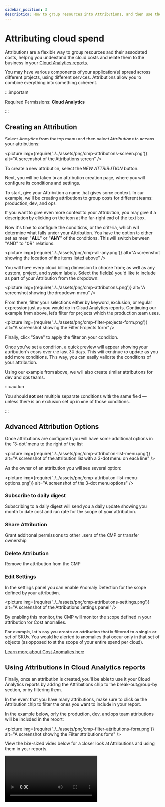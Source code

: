 ```yaml
---
sidebar_position: 3
description: How to group resources into Attributions, and then use those Attributions in your Cloud Analytics reports.
---
```


# Attributing cloud spend

Attributions are a flexible way to group resources and their associated costs, helping you understand the cloud costs and relate them to the business in your [Cloud Analytics reports](reports/index.mdx).

You may have various components of your application(s) spread across different projects, using different services. Attributions allow you to combine everything into something coherent.

:::important

Required Permissions: **Cloud Analytics**

:::

## Creating an Attribution

Select _Analytics_ from the top menu and then select _Attributions_ to access your attributions:

<picture
  img={require('../../assets/png/cmp-attributions-screen.png')}
  alt="A screenshot of the Attributions screen"
/>

To create a new attribution, select the _NEW ATTRIBUTION_ button.

Next, you will be taken to an attribution creation page, where you will configure its conditions and settings.

To start, give your Attribution a name that gives some context. In our example, we'll be creating attributions to group costs for different teams: production, dev, and ops.

If you want to give even more context to your Attribution, you may give it a description by clicking on the icon at the far-right end of the text box.

Now it's time to configure the conditions, or the criteria, which will determine what falls under your Attribution. You have the option to either set as meet "**ALL**" or "**ANY**" of the conditions. This will switch between "AND" to "OR" relations.

<picture
  img={require('../../assets/png/cmp-all-any.png')}
  alt="A screenshot showing the location of the items listed above"
/>

You will have every cloud billing dimension to choose from; as well as any custom, project, and system labels. Select the field(s) you'd like to include as part of your Attribution from the dropdown:

<picture
  img={require('../../assets/png/cmp-attributions.png')}
  alt="A screenshot showing the dropdown menu"
/>

From there, filter your selections either by keyword, exclusion, or regular expression just as you would do in Cloud Analytics reports. Continuing our example from above, let's filter for projects which the production team uses.

<picture
  img={require('../../assets/png/cmp-filter-projects-form.png')}
  alt="A screenshot showing the Filter Projects form"
/>

Finally, click "Save" to apply the filter on your condition.

Once you've set a condition, a quick preview will appear showing your attribution's costs over the last 30 days. This will continue to update as you add more conditions. This way, you can easily validate the conditions of your attribution.

Using our example from above, we will also create similar attributions for dev and ops teams.

:::caution

You should **not** set multiple separate conditions with the same field &mdash; unless there is an exclusion set up in one of those conditions.

:::

## Advanced Attribution Options

Once attributions are configured you will have some additional options in the '3-dot' menu to the right of the list:

<picture
  img={require('../../assets/png/cmp-attribution-list-menu.png')}
  alt="A screenshot of the attribution list with a 3-dot menu on each line"
/>

As the owner of an attribution you will see several option:

<picture
  img={require('../../assets/png/cmp-attribution-list-menu-options.png')}
  alt="A screenshot of the 3-dot menu options"
/>

### Subscribe to daily digest

Subscribing to a daily digest will send you a daily update showing you month to date cost and run rate for the scope of your attribution.

### Share Attribution

Grant additional permissions to other users of the CMP or transfer ownership

### Delete Attribution

Remove the attribution from the CMP

### Edit Settings

In the settings panel you can enable Anomaly Detection for the scope defined by your attribution.

<picture
  img={require('../../assets/png/cmp-attributions-settings.png')}
  alt="A screenshot of the Attributions Settings panel"
/>

By enabling this monitor, the CMP will monitor the scope defined in your attribution for Cost anomalies.

For example, let's say you create an attribution that is filtered to a single or set of SKUs. You would be alerted to anomalies that occur only in that set of objects (as opposed to at the scope of your entire spend per cloud).

[Learn more about Cost Anomalies here](../anomaly-detection/cloud-anomalies.mdx)

## Using Attributions in Cloud Analytics reports

Finally, once an attribution is created, you'll be able to use it your Cloud Analytics reports by adding the Attributions chip to the break-out/group-by section, or by filtering them.

In the event that you have many attributions, make sure to click on the Attribution chip to filter the ones you want to include in your report.

In the example below, only the production, dev, and ops team attributions will be included in the report:

<picture
  img={require('../../assets/png/cmp-filter-attributions-form.png')}
  alt="A screenshot showing the Filter attributions form"
/>

View the bite-sized video below for a closer look at Attributions and using them in your reports.

<video
  type="loom"
  id="8d36dbd796c84d51a26b3f836226c883"
  thumb="-full-1600265350454.jpg"
/>
